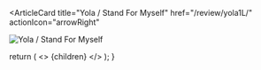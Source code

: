 <ArticleCard
  title="Yola / Stand For Myself"
  href="/review/yola1L/"
  actionIcon="arrowRight"
>

![Yola / Stand For Myself](../../images/cd/yola1L.jpg)

</ArticleCard>

  return (
    <>
      {children}
    </>
  );
}